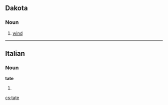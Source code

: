 {{also|täte}}
==Dakota==

===Noun===
{{infl|dak|noun}}

# [[wind]]

----

==Italian==

===Noun===
'''tate''' {{f}}

# {{plural of|[[tata]]|lang=Italian}}

[[cs:tate]]